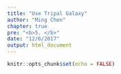 ```yaml
---
title: "Use Tripal Galaxy"
author: "Ming Chen"
chapter: true
pre: "<b>5. </b>"
date: "12/6/2017"
output: html_document
---
```


```r
knitr::opts_chunk$set(echo = FALSE)
```